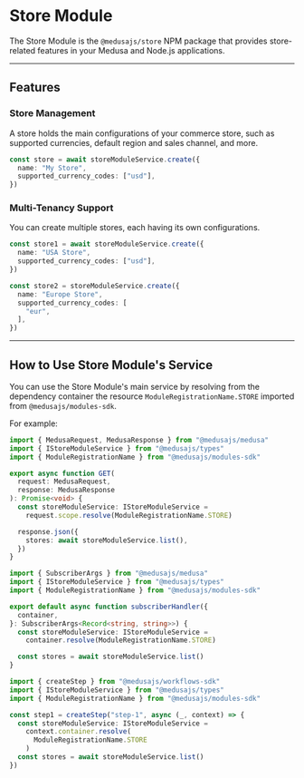 
# Store Module

The Store Module is the `@medusajs/store` NPM package that provides store-related features in your Medusa and Node.js applications.

---

## Features

### Store Management

A store holds the main configurations of your commerce store, such as supported currencies, default region and sales channel, and more.

```ts
const store = await storeModuleService.create({
  name: "My Store",
  supported_currency_codes: ["usd"],
})
```

### Multi-Tenancy Support

You can create multiple stores, each having its own configurations.

```ts
const store1 = await storeModuleService.create({
  name: "USA Store",
  supported_currency_codes: ["usd"],
})

const store2 = storeModuleService.create({
  name: "Europe Store",
  supported_currency_codes: [
    "eur",
  ],
})
```

---

## How to Use Store Module's Service

You can use the Store Module's main service by resolving from the dependency container the resource `ModuleRegistrationName.STORE` imported from `@medusajs/modules-sdk`.

For example:

<Tabs groupId="resource-type" isCodeTabs={true}>
  <TabItem label="API Route" value="api-route" attributes={{
    title: "src/api/store/custom/route.ts"
  }}>

  ```ts
  import { MedusaRequest, MedusaResponse } from "@medusajs/medusa"
  import { IStoreModuleService } from "@medusajs/types"
  import { ModuleRegistrationName } from "@medusajs/modules-sdk"

  export async function GET(
    request: MedusaRequest,
    response: MedusaResponse
  ): Promise<void> {
    const storeModuleService: IStoreModuleService =
      request.scope.resolve(ModuleRegistrationName.STORE)

    response.json({
      stores: await storeModuleService.list(),
    })
  }
  ```

  </TabItem>
  <TabItem label="Subscriber" value="subscribers" attributes={{
    title: "src/subscribers/custom-handler.ts"
  }}>

  ```ts
  import { SubscriberArgs } from "@medusajs/medusa"
  import { IStoreModuleService } from "@medusajs/types"
  import { ModuleRegistrationName } from "@medusajs/modules-sdk"

  export default async function subscriberHandler({
    container,
  }: SubscriberArgs<Record<string, string>>) {
    const storeModuleService: IStoreModuleService =
      container.resolve(ModuleRegistrationName.STORE)

    const stores = await storeModuleService.list()
  }
  ```

  </TabItem>
  <TabItem label="Workflow Step" value="workflow-step" attributes={{
    title: "src/workflows/hello-world/step1.ts"
  }}>

  ```ts
  import { createStep } from "@medusajs/workflows-sdk"
  import { IStoreModuleService } from "@medusajs/types"
  import { ModuleRegistrationName } from "@medusajs/modules-sdk"

  const step1 = createStep("step-1", async (_, context) => {
    const storeModuleService: IStoreModuleService =
      context.container.resolve(
        ModuleRegistrationName.STORE
      )
    const stores = await storeModuleService.list()
  })
  ```

  </TabItem>
</Tabs>
